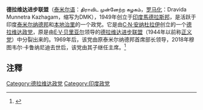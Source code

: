 {{noteTA
|G1=地名
|T=zh-cn:德拉维达进步联盟;zh-tw:達羅毗荼進步聯盟;zh-hk:達羅毗荼進步聯盟;zh-hans:德拉维达进步联盟;
|1=zh-cn:德拉维达进步联盟;zh-tw:達羅毗荼進步聯盟;zh-hk:達羅毗荼進步聯盟;zh-hans:德拉维达进步联盟;
|2=zh-cn:德拉维达;zh-tw:達羅毗荼;zh-hk:達羅毗荼;zh-hans:德拉维达;
|3=zh-cn:泰米尔纳德;zh-hk:泰米爾納德;zh-sg:淡米尔纳德;zh-tw:坦米爾那都;
|4=zh-cn:本地治里;zh-hk:本地治里;zh-tw:朋迪治里;
|5=zh-cn:斯大林;zh-tw:史塔林;
}}
{{Infobox Political Party
| party_name     = 德拉维达进步联盟
| party_logo     = [[File:Flag_DMK.svg|200px]]|
| president      =  [[M·K·斯大林|M·K·斯大林]]
| treasurer      = [[T_R_Bala|T R Bala]]
| secretary = [[杜赖穆鲁甘|杜赖穆鲁甘]]
| loksabha_leader = [[T._R._Baalu|T. R. Baalu]]<ref name="sabha">http://news.outlookindia.com/item.aspx?671797{{dead link|date=2018年4月 |bot=InternetArchiveBot |fix-attempted=yes }}</ref>
| position = [[中间主义|中间]]
| seats1_title = 人民院
| seats1 = {{Infobox political party/seats|24|545|hex=#BC0111}}
| seats2_title = 聯邦院
| seats2 = {{Infobox political party/seats|5|245|hex=#BC0111}}
| seats3_title = 立法議會
| seats3 = {{Infobox political party/seats|100|234|hex=#BC0111}}
| foundation     = 1949
| alliance     = [[國家民主聯盟_(印度)|國家民主聯盟]] (1999–2004)<br>[[聯合進步聯盟|聯合進步聯盟]] (2004–)
| ideology = [[社會民主主義|社會民主主義]] <br /> [[社會自由主義|社會自由主義]]
| publication = Murasoli & The Rising Sun
| headquarters   =  Anna Arivalayam, Anna Salai, Chennai – 600018
| website = http://www.dmk.in
| symbol = }}
'''德拉维达进步联盟'''（[[泰米尔语|泰米尔语]]：திராவிட முன்னேற்ற கழகம்，[[罗马化|罗马化]]：Dravida Munnetra Kazhagam，缩写为DMK），1949年创立于[[印度自治领|印度]][[馬德拉斯邦|馬德拉斯邦]]，是活跃于印度[[泰米尔纳德邦|泰米尔纳德邦]]和[[本地治里|本地治里]]的一个政党。它是由[[C·N·安纳杜拉伊|C·N·安纳杜拉伊]]创立的一个[[德拉维达政党|德拉维达政党]]，原是由[[E·V·贝里亚尔|E·V·贝里亚尔]]领导的[[德拉维达进步联盟|德拉维达进步联盟]]（1944年以前称[[正义党_(印度)|正义党]]）中分裂出来的。1969年后，该党由原泰米尔纳德邦首席部长{{Link-en|穆图韦尔·卡鲁纳尼迪|M. Karunanidhi}}领导，2018年穆图韦尔·卡鲁纳尼迪去世后，该党由其子{{Link-en|M·K·斯大林|M. K. Stalin}}继任主席。<ref>{{Cite web|title=印度国家概况|url=https://www.fmprc.gov.cn/ce/cein/chn/gyyd/ydgk/t9381.htm|accessdate=2021-05-02|work=www.fmprc.gov.cn}}</ref>

==注釋==
{{reflist}}

[[Category:德拉维达政党|Category:德拉维达政党]]
[[Category:印度政党|Category:印度政党]]